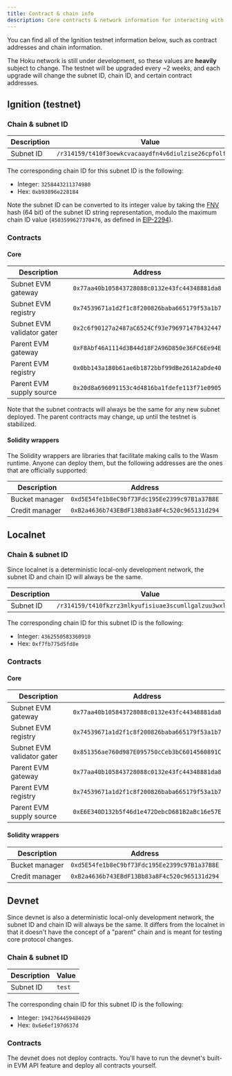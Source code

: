 ```yaml
---
title: Contract & chain info
description: Core contracts & network information for interacting with the Hoku network.
---
```



You can find all of the Ignition testnet information below, such as contract addresses and chain
information.

<Callout type="warning"  >

The Hoku network is still under development, so these values are **heavily** subject to change. The
testnet will be upgraded every ~2 weeks, and each upgrade will change the subnet ID, chain ID, and
certain contract addresses.

</Callout>

## Ignition (testnet)

### Chain & subnet ID

| Description | Value                                                   |
| ----------- | ------------------------------------------------------- |
| Subnet ID   | `/r314159/t410f3oewkcvacaaydfn4v6diulzise26cpfolfj7heq` |

The corresponding chain ID for this subnet ID is the following:

- Integer: `3258443211374980`
- Hex: `0xb93896e228184`

Note the subnet ID can be converted to its integer value by taking the
[FNV](https://en.wikipedia.org/wiki/Fowler%E2%80%93Noll%E2%80%93Vo_hash_function) hash (64 bit) of
the subnet ID string representation, modulo the maximum chain ID value (`4503599627370476`, as
defined in [EIP-2294](https://eips.ethereum.org/EIPS/eip-2294)).

### Contracts

#### Core

| Description                | Address                                      |
| -------------------------- | -------------------------------------------- |
| Subnet EVM gateway         | `0x77aa40b105843728088c0132e43fc44348881da8` |
| Subnet EVM registry        | `0x74539671a1d2f1c8f200826baba665179f53a1b7` |
| Subnet EVM validator gater | `0x2c6f90127a2487aC6524Cf93e796971478432447` |
| Parent EVM gateway         | `0xF8Abf46A1114d3B44d18F2A96D850e36FC6Ee94E` |
| Parent EVM registry        | `0x0bb143a180b61ae6b1872bbf99dBe261A2aDde40` |
| Parent EVM supply source   | `0x20d8a696091153c4d4816ba1fdefe113f71e0905` |

Note that the subnet contracts will always be the same for any new subnet deployed. The parent
contracts may change, up until the testnet is stabilized.

#### Solidity wrappers

The Solidity wrappers are libraries that facilitate making calls to the Wasm runtime. Anyone can
deploy them, but the following addresses are the ones that are officially supported:

| Description    | Address                                      |
| -------------- | -------------------------------------------- |
| Bucket manager | `0xd5E54fe1b8eC9bf73Fdc195Ee2399c97B1a37B8E` |
| Credit manager | `0xB2a4636b743EBdF13Bb83a8F4c520c965131d294` |

## Localnet

### Chain & subnet ID

Since localnet is a deterministic local-only development network, the subnet ID and chain ID will
always be the same.

| Description | Value                                                   |
| ----------- | ------------------------------------------------------- |
| Subnet ID   | `/r314159/t410fkzrz3mlkyufisiuae3scumllgalzuu3wxlxa2ly` |

The corresponding chain ID for this subnet ID is the following:

- Integer: `4362550583360910`
- Hex: `0xf7fb775d5fd8e`

### Contracts

#### Core

| Description                | Address                                      |
| -------------------------- | -------------------------------------------- |
| Subnet EVM gateway         | `0x77aa40b105843728088c0132e43fc44348881da8` |
| Subnet EVM registry        | `0x74539671a1d2f1c8f200826baba665179f53a1b7` |
| Subnet EVM validator gater | `0x851356ae760d987E095750cCeb3bC6014560891C` |
| Parent EVM gateway         | `0x77aa40b105843728088c0132e43fc44348881da8` |
| Parent EVM registry        | `0x74539671a1d2f1c8f200826baba665179f53a1b7` |
| Parent EVM supply source   | `0xE6E340D132b5f46d1e472DebcD681B2aBc16e57E` |

#### Solidity wrappers

| Description    | Address                                      |
| -------------- | -------------------------------------------- |
| Bucket manager | `0xd5E54fe1b8eC9bf73Fdc195Ee2399c97B1a37B8E` |
| Credit manager | `0xB2a4636b743EBdF13Bb83a8F4c520c965131d294` |

## Devnet

Since devnet is also a deterministic local-only development network, the subnet ID and chain ID will
always be the same. It differs from the localnet in that it doesn't have the concept of a "parent"
chain and is meant for testing core protocol changes.

### Chain & subnet ID

| Description | Value  |
| ----------- | ------ |
| Subnet ID   | `test` |

The corresponding chain ID for this subnet ID is the following:

- Integer: `1942764459484029`
- Hex: `0x6e6ef197d637d`

### Contracts

The devnet does not deploy contracts. You'll have to run the devnet's built-in EVM API feature and
deploy all contracts yourself.
